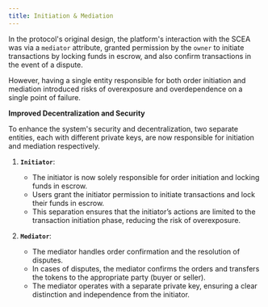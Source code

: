 ```yaml
---
title: Initiation & Mediation
---
```


In the protocol's original design, the platform's interaction with the SCEA was via a `mediator` attribute, granted permission by the `owner` to initiate transactions by locking funds in escrow, and also confirm transactions in the event of a dispute.

However, having a single entity responsible for both order initiation and mediation introduced risks of overexposure and overdependence on a single point of failure.

**Improved Decentralization and Security**

To enhance the system's security and decentralization, two separate entities, each with different private keys, are now responsible for initiation and mediation respectively.

1. **`Initiator`**:
    - The initiator is now solely responsible for order initiation and locking funds in escrow.
    - Users grant the initiator permission to initiate transactions and lock their funds in escrow.
    - This separation ensures that the initiator’s actions are limited to the transaction initiation phase, reducing the risk of overexposure.

2. **`Mediator`**:
    - The mediator handles order confirmation and the resolution of disputes.
    - In cases of disputes, the mediator confirms the orders and transfers the tokens to the appropriate party (buyer or seller).
    - The mediator operates with a separate private key, ensuring a clear distinction and independence from the initiator.